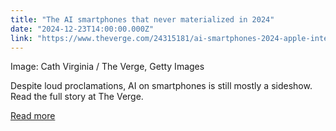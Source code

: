 ```yaml
---
title: "The AI smartphones that never materialized in 2024"
date: "2024-12-23T14:00:00.000Z"
link: "https://www.theverge.com/24315181/ai-smartphones-2024-apple-intelligence-gemini-samsung"
---
```


Image: Cath Virginia / The Verge, Getty Images
    


  
Despite loud proclamations, AI on smartphones is still mostly a sideshow.  
Read the full story at The Verge.

[Read more](https://www.theverge.com/24315181/ai-smartphones-2024-apple-intelligence-gemini-samsung)
